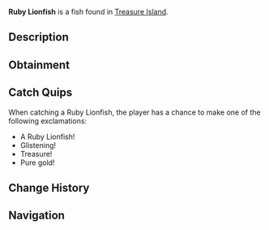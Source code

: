 {{FishInfobox
|image          = Ruby Lionfish.png
|rarity         = Legendary
|sea            = Second Sea
|location       = [[Treasure Island]]
|sublocation    = 
|sources        = Fishing Rod
|radar_location = 
|prog_speed     = -45
|xp             = 7500
|weather        = 
|time           = 
|season         = 
|bait           = Crystal Bananas
|base_weight    = 17
|base_value     = 10800
|weight_range   = 11.5
|base_chance    = 15
|base_resil     = 25
}}
'''Ruby Lionfish''' is a {{Rarity|Legendary}} fish found in [[Treasure Island]].

== Description ==
{{Description|A gleam from the sea's most coveted chests.|Bestiary Entry}}

== Obtainment ==
{{Description|Hidden where treasure resides.|Bestiary Hint}}
{{Fish Availability|
Treasure Island
|top_rods      = 
Steady Rod\31479.31\42367.63;
Frostfire Rod\29451.04\40889.02;
Free Spirit Rod\29320.76\92086.64;
Magma Rod\27754.7\40167.13;
Krampus's Rod\27703.92\38615.42;
Plastic Rod\27394.2\42535.27;
Azure Of Lagoon\23290.84\79478.05;
Firefly Rod\20273.11\74564.61;
Astralhook Rod\24716.27\74316.51;
Great Rod of Oscar\26226.58\73626.41;
Lucky Rod\11916.58\45348.67;
Adventurer's Rod\17367.68\69046.72;
Duncan's Rod\11250.25\45276.97;
Blazebringer Rod\20468.73\67632.75;
Trident Rod\20287.31\58645.9;
Verdant Shear Rod\19179.12\68942.13;
No-Life Rod\13534.18\42586.2;
Ethereal Prism Rod\12738.99\41762.49;
Seraphic Rod\12615.79\42367.5;
Challenger's Rod\12149.28\41742.72;
Rod Of The Exalted One\11835.68\39316.62;
Rod Of The Forgotten Fang\11822.54\39813.94;
Rod Of The Depths\11488.81\39018.64;
Depthseeker Rod\11150.86\39257.01;
Volcanic Rod\11120.92\38669.68;
Zeus Rod\11047.15\38413.16;
Avalanche Rod\11014.68\38826.58
|recommended   = Free Spirit Rod
}}

== Catch Quips ==
When catching a Ruby Lionfish, the player has a chance to make one of the following exclamations:
* A Ruby Lionfish!
* Glistening!
* Treasure!
* Pure gold!

== Change History ==
{{Change History|{{subst:Current Version}}}}

== Navigation ==
{{Fish Navbox|Treasure Island}}